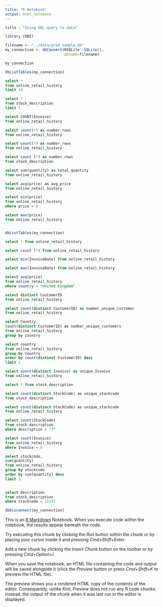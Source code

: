 ```yaml
---
title: "R Notebook"
output: html_notebook
---
```

```r
title : "Using SQL query to data"

```
```r
library (DBI)
```
```r
filename <- "../data/prod_sample.db"
my_connection <- dbConnect(RSQLite::SQLite(),
                           dbname=filename)
```
```r
my_connection
```
```r
dbListTables(my_connection)
```
```sql
select *
from online_retail_history
limit 10

```
```sql
select *
from stock_description
limit 5

```
```sql
select COUNT(Invoice)
from online_retail_history
```


```sql
select count(*) as number_rows
from online_retail_history
```
```sql
select count(*) as number_rows
from online_retail_history
```
```sql
select count (*) as number_rows
from stock_description

```
```sql
select sum(quantity) as total_quantity
from online_retail_history

```
```sql
select avg(price) as avg_price
from online_retail_history


```
```sql
select min(price)
from online_retail_history
where price > 0

```
```sql
select max(price)
from online_retail_history

```

```r
```


```r
dbListTables(my_connection)
```
```sql
select * from online_retail_history
```
```sql
select count (*) from online_retail_history

```
```sql
select min(InvoiceDate) from online_retail_history

```
```sql
select max(InvoiceDate) from online_retail_history
```
```sql
select avg(price) 
from online_retail_history
where country = "United Kingdom"
```

```sql
select distinct CustomerID
from online_retail_history
```
```sql
select count(distinct CustomerID) as number_unique_customer
from online_retail_history
```

```sql
select Country,
count(distinct CustomerID) as number_unique_customers
from online_retail_history
group by country


```

```sql
select country
from online_retail_history
group by Country
order by count(distinct CustomerID) desc
limit 1

```
```sql
select count(distinct Invoice) as unique_Invoice
from online_retail_history

```
```sql
select * from stock_description

```
```sql
select count(distinct StockCode) as unique_stockcode
from stock_description 

```
```sql
select count(distinct StockCode) as unique_stockcode
from online_retail_history

```
```sql
select count(StockCode)
from stock_description 
where description = "?"

```
```sql
select count(Invoice)
from online_retail_history
where Invoice < 0

```
```sql
select stockcode, 
sum(quantity)
from online_retail_history
group by stockcode
order by sum(quantity) desc
limit 1
 
```
```sql
select description
from stock_description
where stockcode = 22197


```

```r
dbDisconnect(my_connection)
```


This is an [R Markdown](http://rmarkdown.rstudio.com) Notebook. When you execute code within the notebook, the results appear beneath the code. 

Try executing this chunk by clicking the *Run* button within the chunk or by placing your cursor inside it and pressing *Cmd+Shift+Enter*. 



Add a new chunk by clicking the *Insert Chunk* button on the toolbar or by pressing *Cmd+Option+I*.

When you save the notebook, an HTML file containing the code and output will be saved alongside it (click the *Preview* button or press *Cmd+Shift+K* to preview the HTML file). 

The preview shows you a rendered HTML copy of the contents of the editor. Consequently, unlike *Knit*, *Preview* does not run any R code chunks. Instead, the output of the chunk when it was last run in the editor is displayed.

